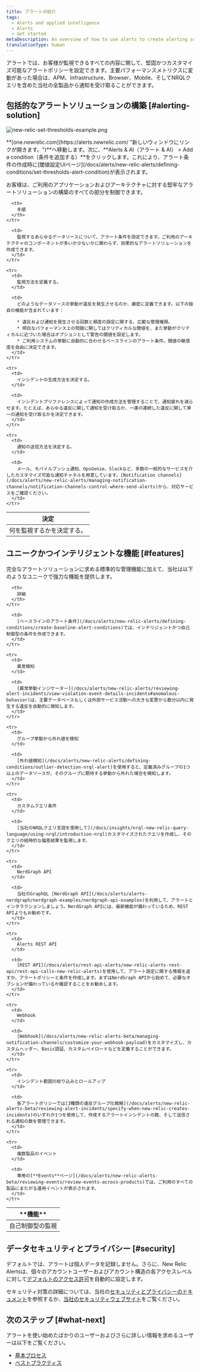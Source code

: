 ```yaml
---
title: アラートの紹介
tags:
  - Alerts and applied intelligence
  - Alerts
  - Get started
metaDescription: An overview of how to use alerts to create alerting solutions you can adjust or scale to your organization’s needs.
translationType: human
---
```


アラートでは、お客様が監視できるすべての内容に関して、堅固かつカスタマイズ可能なアラートポリシーを設定できます。主要パフォーマンスメトリクスに変動があった場合は、APM、Infrastructure、Browser、Mobile、そしてNRQLクエリを含めた当社の全製品から通知を受け取ることができます。

## 包括的なアラートソリューションの構築 [#alerting-solution]

![new-relic-set-thresholds-example.png](./images/new-relic-set-thresholds-example_0.png "new-relic-set-thresholds-example.png")

<figcaption>
  **[one.newrelic.com](https://alerts.newrelic.com/ "新しいウィンドウにリンクが開きます。")**へ移動します。次に、**Alerts & AI（アラート & AI） > Add a condition（条件を追加する）**をクリックします。これにより、アラート条件の作成時に[閾値設定UIページ](/docs/alerts/new-relic-alerts/defining-conditions/set-thresholds-alert-condition)が表示されます。
</figcaption>

お客様は、ご利用のアプリケーションおよびアーキテクチャに対する堅牢なアラートソリューションの構築のすべての部分を制御できます。

<table>
  <thead>
    <tr>
      <th style={{ width: "200px" }}>
        決定
      </th>

      <th>
        手順
      </th>
    </tr>
  </thead>

  <tbody>
    <tr>
      <td>
        何を監視するかを決定する。
      </td>

      <td>
        監視するあらゆるデータソースについて、アラート条件を設定できます。ご利用のアーキテクチャのコンポーネントが多いか少ないかに関わらず、効果的なアラートソリューションを作成できます。
      </td>
    </tr>

    <tr>
      <td>
        監視方法を定義する。
      </td>

      <td>
        どのようなデータソースの挙動が違反を発生させるのか、厳密に定義できます。以下の独自の機能が含まれています：

        * 違反および通知を発生させる回数と頻度の設定に関する、広範な管理権限。
        * 明白なパフォーマンス上の問題に関してはクリティカルな閾値を、また挙動がクリティカルに近づいた場合はオプションとして警告の閾値を設定します。
        * ご利用システムの挙動に自動的に合わせるベースラインのアラート条件。閾値の敏感度を自由に決定できます。
      </td>
    </tr>

    <tr>
      <td>
        インシデントの生成方法を決定する。
      </td>

      <td>
        インシデントプリファレンスによって通知の作成方法を管理することで、通知疲れを減らせます。たとえば、あらゆる違反に関して通知を受け取るか、一連の連続した違反に関して単一の通知を受け取るかを決定できます。
      </td>
    </tr>

    <tr>
      <td>
        通知の送信方法を決定する。
      </td>

      <td>
        メール、モバイルプッシュ通知、OpsGenie、Slackなど、多数の一般的なサービスを介したカスタマイズ可能な通知チャネルを用意しています。[Notification channels](/docs/alerts/new-relic-alerts/managing-notification-channels/notification-channels-control-where-send-alerts)から、対応サービスをご確認ください。
      </td>
    </tr>
  </tbody>
</table>

## ユニークかつインテリジェントな機能 [#features]

完全なアラートソリューションに求める標準的な管理機能に加えて、当社は以下のようなユニークで強力な機能を提供します。

<table>
  <thead>
    <tr>
      <th width={200}>
        **機能**
      </th>

      <th>
        詳細
      </th>
    </tr>
  </thead>

  <tbody>
    <tr>
      <td>
        自己制御型の監視
      </td>

      <td>
        [ベースラインのアラート条件](/docs/alerts/new-relic-alerts/defining-conditions/create-baseline-alert-conditions)では、インテリジェントかつ自己制御型の条件を作成できます。
      </td>
    </tr>

    <tr>
      <td>
        異常検知
      </td>

      <td>
        [異常挙動インジケーター](/docs/alerts/new-relic-alerts/reviewing-alert-incidents/view-violation-event-details-incidents#anomalous-behavior)は、主要データベースもしくは外部サービス活動への大きな変更から数分以内に発生する違反を自動的に検知します。
      </td>
    </tr>

    <tr>
      <td>
        グループ挙動から外れ値を検知
      </td>

      <td>
        [外れ値検知](/docs/alerts/new-relic-alerts/defining-conditions/outlier-detection-nrql-alert)を使用すると、定義済みグループの1つ以上のデータソースが、そのグループに期待する挙動から外れた場合を検知します。
      </td>
    </tr>

    <tr>
      <td>
        カスタムクエリ条件
      </td>

      <td>
        [当社のNRQLクエリ言語を使用して](/docs/insights/nrql-new-relic-query-language/using-nrql/introduction-nrql)カスタマイズされたクエリを作成し、そのクエリの経時的な偏差結果を監視します。
      </td>
    </tr>

    <tr>
      <td>
        NerdGraph API
      </td>

      <td>
        当社のGraphQL [NerdGraph API](/docs/alerts/alerts-nerdgraph/nerdgraph-examples/nerdgraph-api-examples)を利用して、アラートとインタラクションしましょう。NerdGraph APIには、最新機能が備わっているため、REST APIよりもお勧めです。
      </td>
    </tr>

    <tr>
      <td>
        Alerts REST API
      </td>

      <td>
        [REST API](/docs/alerts/rest-api-alerts/new-relic-alerts-rest-api/rest-api-calls-new-relic-alerts)を使用して、アラート設定に関する情報を返すか、アラートポリシーと条件を作成します。まずはNerdGraph APIから始めて、必要なオプションが備わっているか確認することをお勧めします。
      </td>
    </tr>

    <tr>
      <td>
        Webhook
      </td>

      <td>
        [Webhook](/docs/alerts/new-relic-alerts-beta/managing-notification-channels/customize-your-webhook-payload)をカスタマイズし、カスタムヘッダー、Basic認証、カスタムペイロードなどを定義することができます。
      </td>
    </tr>

    <tr>
      <td>
        インシデント範囲の絞り込みとロールアップ
      </td>

      <td>
        各アラートポリシーでは[3種類の違反グループ化戦略](/docs/alerts/new-relic-alerts-beta/reviewing-alert-incidents/specify-when-new-relic-creates-incidents)のいずれか1つを使用して、作成するアラートインシデントの数、そして送信される通知の数を管理できます。
      </td>
    </tr>

    <tr>
      <td>
        複数製品のイベント
      </td>

      <td>
        専用の[**Events**ページ](/docs/alerts/new-relic-alerts-beta/reviewing-events/review-events-across-products)では、ご利用のすべての製品にまたがる運用イベントが表示されます。
      </td>
    </tr>
  </tbody>
</table>

## データセキュリティとプライバシー [#security]

デフォルトでは、アラートは個人データを記録しません。さらに、New Relic Alertsは、個々のアカウントユーザーおよびアカウント構造の各アクセスレベルに対して[デフォルトのアクセス許可](/docs/alerts/new-relic-alerts/rules-limits-glossary/rules-limits-new-relic-alerts)を自動的に設定します。

セキュリティ対策の詳細については、当社の[セキュリティとプライバシーのドキュメント](/docs/using-new-relic/new-relic-security/security/security-matters-data-privacy-new-relic)を参照するか、[当社のセキュリティウェブサイト](https://newrelic.com/security)をご覧ください。

## 次のステップ [#what-next]

アラートを使い始めたばかりのユーザーおよびさらに詳しい情報を求めるユーザーは以下をご覧ください。

* [基本プロセス](/docs/alerts/new-relic-alerts/getting-started/understand-new-relic-alerts-workflow)
* [ベストプラクティス](/docs/alerts/new-relic-alerts/getting-started/best-practices-alert-policies)